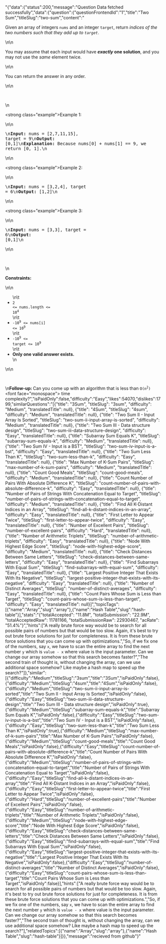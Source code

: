 "{\"data\":{\"status\":200,\"message\":\"Question Data fetched successfully\",\"data\":{\"question\":{\"questionFrontendId\":\"1\",\"title\":\"Two Sum\",\"titleSlug\":\"two-sum\",\"content\":\"<p>Given an array of integers <code>nums</code>&nbsp;and an integer <code>target</code>, return <em>indices of the two numbers such that they add up to <code>target</code></em>.</p>\n\n<p>You may assume that each input would have <strong><em>exactly</em> one solution</strong>, and you may not use the <em>same</em> element twice.</p>\n\n<p>You can return the answer in any order.</p>\n\n<p>&nbsp;</p>\n<p><strong class=\"example\">Example 1:</strong></p>\n\n<pre>\n<strong>Input:</strong> nums = [2,7,11,15], target = 9\n<strong>Output:</strong> [0,1]\n<strong>Explanation:</strong> Because nums[0] + nums[1] == 9, we return [0, 1].\n</pre>\n\n<p><strong class=\"example\">Example 2:</strong></p>\n\n<pre>\n<strong>Input:</strong> nums = [3,2,4], target = 6\n<strong>Output:</strong> [1,2]\n</pre>\n\n<p><strong class=\"example\">Example 3:</strong></p>\n\n<pre>\n<strong>Input:</strong> nums = [3,3], target = 6\n<strong>Output:</strong> [0,1]\n</pre>\n\n<p>&nbsp;</p>\n<p><strong>Constraints:</strong></p>\n\n<ul>\n\t<li><code>2 &lt;= nums.length &lt;= 10<sup>4</sup></code></li>\n\t<li><code>-10<sup>9</sup> &lt;= nums[i] &lt;= 10<sup>9</sup></code></li>\n\t<li><code>-10<sup>9</sup> &lt;= target &lt;= 10<sup>9</sup></code></li>\n\t<li><strong>Only one valid answer exists.</strong></li>\n</ul>\n\n<p>&nbsp;</p>\n<strong>Follow-up:&nbsp;</strong>Can you come up with an algorithm that is less than <code>O(n<sup>2</sup>)</code><font face=\"monospace\">&nbsp;</font>time complexity?\",\"isPaidOnly\":false,\"difficulty\":\"Easy\",\"likes\":54070,\"dislikes\":1799,\"similarQuestions\":\"[{\"title\": \"3Sum\", \"titleSlug\": \"3sum\", \"difficulty\": \"Medium\", \"translatedTitle\": null}, {\"title\": \"4Sum\", \"titleSlug\": \"4sum\", \"difficulty\": \"Medium\", \"translatedTitle\": null}, {\"title\": \"Two Sum II - Input Array Is Sorted\", \"titleSlug\": \"two-sum-ii-input-array-is-sorted\", \"difficulty\": \"Medium\", \"translatedTitle\": null}, {\"title\": \"Two Sum III - Data structure design\", \"titleSlug\": \"two-sum-iii-data-structure-design\", \"difficulty\": \"Easy\", \"translatedTitle\": null}, {\"title\": \"Subarray Sum Equals K\", \"titleSlug\": \"subarray-sum-equals-k\", \"difficulty\": \"Medium\", \"translatedTitle\": null}, {\"title\": \"Two Sum IV - Input is a BST\", \"titleSlug\": \"two-sum-iv-input-is-a-bst\", \"difficulty\": \"Easy\", \"translatedTitle\": null}, {\"title\": \"Two Sum Less Than K\", \"titleSlug\": \"two-sum-less-than-k\", \"difficulty\": \"Easy\", \"translatedTitle\": null}, {\"title\": \"Max Number of K-Sum Pairs\", \"titleSlug\": \"max-number-of-k-sum-pairs\", \"difficulty\": \"Medium\", \"translatedTitle\": null}, {\"title\": \"Count Good Meals\", \"titleSlug\": \"count-good-meals\", \"difficulty\": \"Medium\", \"translatedTitle\": null}, {\"title\": \"Count Number of Pairs With Absolute Difference K\", \"titleSlug\": \"count-number-of-pairs-with-absolute-difference-k\", \"difficulty\": \"Easy\", \"translatedTitle\": null}, {\"title\": \"Number of Pairs of Strings With Concatenation Equal to Target\", \"titleSlug\": \"number-of-pairs-of-strings-with-concatenation-equal-to-target\", \"difficulty\": \"Medium\", \"translatedTitle\": null}, {\"title\": \"Find All K-Distant Indices in an Array\", \"titleSlug\": \"find-all-k-distant-indices-in-an-array\", \"difficulty\": \"Easy\", \"translatedTitle\": null}, {\"title\": \"First Letter to Appear Twice\", \"titleSlug\": \"first-letter-to-appear-twice\", \"difficulty\": \"Easy\", \"translatedTitle\": null}, {\"title\": \"Number of Excellent Pairs\", \"titleSlug\": \"number-of-excellent-pairs\", \"difficulty\": \"Hard\", \"translatedTitle\": null}, {\"title\": \"Number of Arithmetic Triplets\", \"titleSlug\": \"number-of-arithmetic-triplets\", \"difficulty\": \"Easy\", \"translatedTitle\": null}, {\"title\": \"Node With Highest Edge Score\", \"titleSlug\": \"node-with-highest-edge-score\", \"difficulty\": \"Medium\", \"translatedTitle\": null}, {\"title\": \"Check Distances Between Same Letters\", \"titleSlug\": \"check-distances-between-same-letters\", \"difficulty\": \"Easy\", \"translatedTitle\": null}, {\"title\": \"Find Subarrays With Equal Sum\", \"titleSlug\": \"find-subarrays-with-equal-sum\", \"difficulty\": \"Easy\", \"translatedTitle\": null}, {\"title\": \"Largest Positive Integer That Exists With Its Negative\", \"titleSlug\": \"largest-positive-integer-that-exists-with-its-negative\", \"difficulty\": \"Easy\", \"translatedTitle\": null}, {\"title\": \"Number of Distinct Averages\", \"titleSlug\": \"number-of-distinct-averages\", \"difficulty\": \"Easy\", \"translatedTitle\": null}, {\"title\": \"Count Pairs Whose Sum is Less than Target\", \"titleSlug\": \"count-pairs-whose-sum-is-less-than-target\", \"difficulty\": \"Easy\", \"translatedTitle\": null}]\",\"topicTags\":[{\"name\":\"Array\",\"slug\":\"array\"},{\"name\":\"Hash Table\",\"slug\":\"hash-table\"}],\"stats\":\"{\"totalAccepted\": \"11.8M\", \"totalSubmission\": \"22.9M\", \"totalAcceptedRaw\": 11781166, \"totalSubmissionRaw\": 22930467, \"acRate\": \"51.4%\"}\",\"hints\":[\"A really brute force way would be to search for all possible pairs of numbers but that would be too slow. Again, it's best to try out brute force solutions for just for completeness. It is from these brute force solutions that you can come up with optimizations.\",\"So, if we fix one of the numbers, say <code>x</code>, we have to scan the entire array to find the next number <code>y</code> which is <code>value - x</code> where value is the input parameter. Can we change our array somehow so that this search becomes faster?\",\"The second train of thought is, without changing the array, can we use additional space somehow? Like maybe a hash map to speed up the search?\"]},\"similar\":[{\"difficulty\":\"Medium\",\"titleSlug\":\"3sum\",\"title\":\"3Sum\",\"isPaidOnly\":false},{\"difficulty\":\"Medium\",\"titleSlug\":\"4sum\",\"title\":\"4Sum\",\"isPaidOnly\":false},{\"difficulty\":\"Medium\",\"titleSlug\":\"two-sum-ii-input-array-is-sorted\",\"title\":\"Two Sum II - Input Array Is Sorted\",\"isPaidOnly\":false},{\"difficulty\":\"Easy\",\"titleSlug\":\"two-sum-iii-data-structure-design\",\"title\":\"Two Sum III - Data structure design\",\"isPaidOnly\":true},{\"difficulty\":\"Medium\",\"titleSlug\":\"subarray-sum-equals-k\",\"title\":\"Subarray Sum Equals K\",\"isPaidOnly\":false},{\"difficulty\":\"Easy\",\"titleSlug\":\"two-sum-iv-input-is-a-bst\",\"title\":\"Two Sum IV - Input is a BST\",\"isPaidOnly\":false},{\"difficulty\":\"Easy\",\"titleSlug\":\"two-sum-less-than-k\",\"title\":\"Two Sum Less Than K\",\"isPaidOnly\":true},{\"difficulty\":\"Medium\",\"titleSlug\":\"max-number-of-k-sum-pairs\",\"title\":\"Max Number of K-Sum Pairs\",\"isPaidOnly\":false},{\"difficulty\":\"Medium\",\"titleSlug\":\"count-good-meals\",\"title\":\"Count Good Meals\",\"isPaidOnly\":false},{\"difficulty\":\"Easy\",\"titleSlug\":\"count-number-of-pairs-with-absolute-difference-k\",\"title\":\"Count Number of Pairs With Absolute Difference K\",\"isPaidOnly\":false},{\"difficulty\":\"Medium\",\"titleSlug\":\"number-of-pairs-of-strings-with-concatenation-equal-to-target\",\"title\":\"Number of Pairs of Strings With Concatenation Equal to Target\",\"isPaidOnly\":false},{\"difficulty\":\"Easy\",\"titleSlug\":\"find-all-k-distant-indices-in-an-array\",\"title\":\"Find All K-Distant Indices in an Array\",\"isPaidOnly\":false},{\"difficulty\":\"Easy\",\"titleSlug\":\"first-letter-to-appear-twice\",\"title\":\"First Letter to Appear Twice\",\"isPaidOnly\":false},{\"difficulty\":\"Hard\",\"titleSlug\":\"number-of-excellent-pairs\",\"title\":\"Number of Excellent Pairs\",\"isPaidOnly\":false},{\"difficulty\":\"Easy\",\"titleSlug\":\"number-of-arithmetic-triplets\",\"title\":\"Number of Arithmetic Triplets\",\"isPaidOnly\":false},{\"difficulty\":\"Medium\",\"titleSlug\":\"node-with-highest-edge-score\",\"title\":\"Node With Highest Edge Score\",\"isPaidOnly\":false},{\"difficulty\":\"Easy\",\"titleSlug\":\"check-distances-between-same-letters\",\"title\":\"Check Distances Between Same Letters\",\"isPaidOnly\":false},{\"difficulty\":\"Easy\",\"titleSlug\":\"find-subarrays-with-equal-sum\",\"title\":\"Find Subarrays With Equal Sum\",\"isPaidOnly\":false},{\"difficulty\":\"Easy\",\"titleSlug\":\"largest-positive-integer-that-exists-with-its-negative\",\"title\":\"Largest Positive Integer That Exists With Its Negative\",\"isPaidOnly\":false},{\"difficulty\":\"Easy\",\"titleSlug\":\"number-of-distinct-averages\",\"title\":\"Number of Distinct Averages\",\"isPaidOnly\":false},{\"difficulty\":\"Easy\",\"titleSlug\":\"count-pairs-whose-sum-is-less-than-target\",\"title\":\"Count Pairs Whose Sum is Less than Target\",\"isPaidOnly\":false}],\"hints\":[\"A really brute force way would be to search for all possible pairs of numbers but that would be too slow. Again, it's best to try out brute force solutions for just for completeness. It is from these brute force solutions that you can come up with optimizations.\",\"So, if we fix one of the numbers, say <code>x</code>, we have to scan the entire array to find the next number <code>y</code> which is <code>value - x</code> where value is the input parameter. Can we change our array somehow so that this search becomes faster?\",\"The second train of thought is, without changing the array, can we use additional space somehow? Like maybe a hash map to speed up the search?\"],\"relatedTopics\":[{\"name\":\"Array\",\"slug\":\"array\"},{\"name\":\"Hash Table\",\"slug\":\"hash-table\"}]}},\"message\":\"recieved from github\"}"
